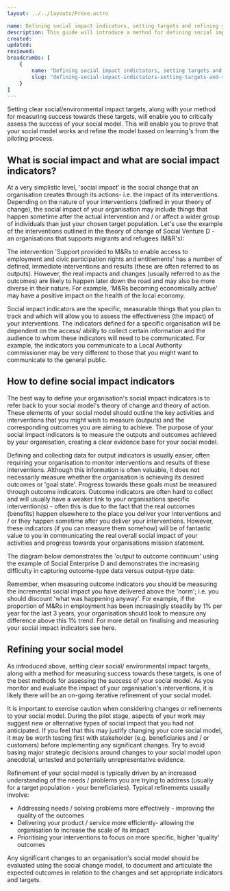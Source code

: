 ```yaml
---
layout: ../../layouts/Prose.astro

name: Defining social impact indicators, setting targets and refining your social model
description: This guide will introduce a method for defining social impact indicators and setting targets
created: 
updated: 
reviewed: 
breadcrumbs: [
    {
        name: "Defining social impact indictators, setting targets and refining your social model",
        slug: "defining-social-impact-indictators-setting-targets-and-refining-your-social-model"
    }
]
---
```


Setting clear social/environmental impact targets, along with your method for measuring success towards these targets, will enable you to critically assess the success of your social model. This will enable you to prove that your social model works and refine the model based on learning's from the piloting process.

## What is social impact and what are social impact indicators?

At a very simplistic level, 'social impact' is the social change that an organisation creates through its actions- i.e. the impact of its interventions. Depending on the nature of your interventions (defined in your theory of change), the social impact of your organisation may include things that happen sometime after the actual intervention and / or affect a wider group of individuals than just your chosen target population. Let's use the example of the interventions outlined in the theory of change of Social Venture D - an organisations that supports migrants and refugees (M&R's):

The intervention 'Support provided to M&Rs to enable access to employment and civic participation rights and entitlements' has a number of defined, immediate interventions and results (these are often referred to as outputs). However, the real impacts and changes (usually referred to as the outcomes) are likely to happen later down the road and may also be more diverse in their nature. For example, 'M&Rs becoming economically active' may have a positive impact on the health of the local economy.

Social impact indicators are the specific, measurable things that you plan to track and which will allow you to assess the effectiveness (the impact) of your interventions. The indicators defined for a specific organisation will be dependent on the access/ ability to collect certain information and the audience to whom these indicators will need to be communicated. For example, the indicators you communicate to a Local Authority commissioner may be very different to those that you might want to communicate to the general public.

## How to define social impact indicators

The best way to define your organisation's social impact indicators is to refer back to your social model's theory of change and theory of action. These elements of your social model should outline the key activities and interventions that you might wish to measure (outputs) and the corresponding outcomes you are aiming to achieve. The purpose of your social impact indicators is to measure the outputs and outcomes achieved by your organisation, creating a clear evidence base for your social model.

Defining and collecting data for output indicators is usually easier, often requiring your organisation to monitor interventions and results of these interventions. Although this information is often valuable, it does not necessarily measure whether the organisation is achieving its desired outcomes or 'goal state'. Progress towards these goals must be measured through outcome indicators. Outcome indicators are often hard to collect and will usually have a weaker link to your organisations specific intervention(s) - often this is due to the fact that the real outcomes (benefits) happen elsewhere to the place you deliver your interventions and / or they happen sometime after you deliver your interventions. However, these indicators (if you can measure them somehow) will be of fantastic value to you in communicating the real overall social impact of your activities and progress towards your organisations mission statement.

The diagram below demonstrates the 'output to outcome continuum' using the example of Social Enterprise D and demonstrates the increasing difficulty in capturing outcome-type data versus output-type data:

Remember, when measuring outcome indicators you should be measuring the incremental social impact you have delivered above the 'norm'; i.e. you should discount 'what was happening anyway'. For example, if the proportion of M&Rs in employment has been increasingly steadily by 1% per year for the last 3 years, your organisation should look to measure any difference above this 1% trend. For more detail on finalising and measuring your social impact indicators see here.

## Refining your social model

As introduced above, setting clear social/ environmental impact targets, along with a method for measuring success towards these targets, is one of the best methods for assessing the success of your social model. As you monitor and evaluate the impact of your organisation's interventions, it is likely there will be an on-going iterative refinement of your social model.

It is important to exercise caution when considering changes or refinements to your social model. During the pilot stage, aspects of your work may suggest new or alternative types of social impact that you had not anticipated. If you feel that this may justify changing your core social model, it may be worth testing first with stakeholder (e.g. beneficiaries and / or customers) before implementing any significant changes. Try to avoid basing major strategic decisions around changes to your social model upon anecdotal, untested and potentially unrepresentative evidence.

Refinement of your social model is typically driven by an increased understanding of the needs / problems you are trying to address (usually for a target population - your beneficiaries). Typical refinements usually involve:

- Addressing needs / solving problems more effectively - improving the quality of the outcomes
- Delivering your product / service more efficiently- allowing the organisation to increase the scale of its impact
- Prioritising your interventions to focus on more specific, higher 'quality' outcomes

Any significant changes to an organisation's social model should be evaluated using the social change model, to document and articulate the expected outcomes in relation to the changes and set appropriate indicators and targets.